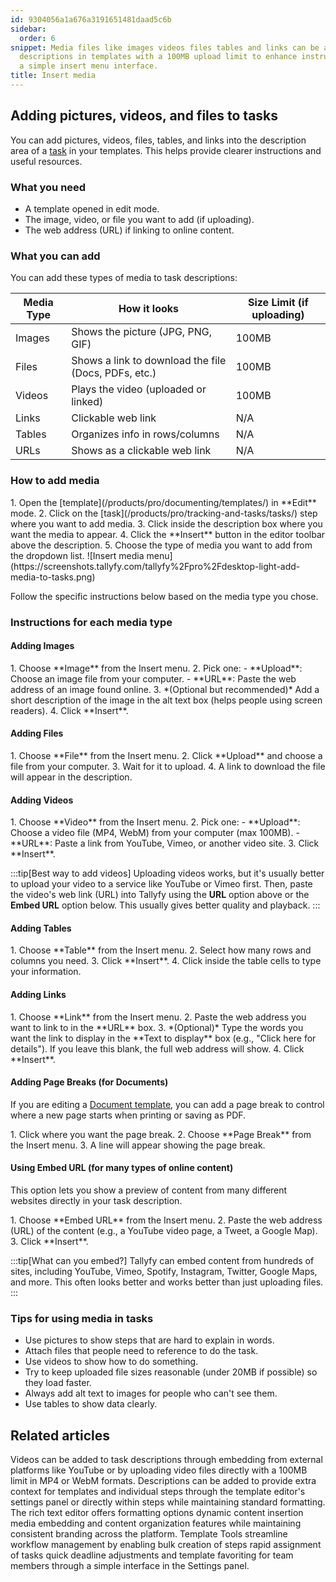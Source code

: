 ```yaml
---
id: 9304056a1a676a3191651481daad5c6b
sidebar:
  order: 6
snippet: Media files like images videos files tables and links can be added to task
  descriptions in templates with a 100MB upload limit to enhance instructions through
  a simple insert menu interface.
title: Insert media
---
```



## Adding pictures, videos, and files to tasks

You can add pictures, videos, files, tables, and links into the description area of a [task](/products/pro/tracking-and-tasks/tasks/) in your templates. This helps provide clearer instructions and useful resources.

### What you need
- A template opened in edit mode.
- The image, video, or file you want to add (if uploading).
- The web address (URL) if linking to online content.

### What you can add

You can add these types of media to task descriptions:

| Media Type | How it looks | Size Limit (if uploading) |
|------------|--------------|--------------------------|
| Images | Shows the picture (JPG, PNG, GIF) | 100MB |
| Files | Shows a link to download the file (Docs, PDFs, etc.) | 100MB |
| Videos | Plays the video (uploaded or linked) | 100MB |
| Links | Clickable web link | N/A |
| Tables | Organizes info in rows/columns | N/A |
| URLs | Shows as a clickable web link | N/A |

### How to add media

<Steps>
1. Open the [template](/products/pro/documenting/templates/) in **Edit** mode.
2. Click on the [task](/products/pro/tracking-and-tasks/tasks/) step where you want to add media.
3. Click inside the description box where you want the media to appear.
4. Click the **Insert** button in the editor toolbar above the description.
5. Choose the type of media you want to add from the dropdown list.
   ![Insert media menu](https://screenshots.tallyfy.com/tallyfy%2Fpro%2Fdesktop-light-add-media-to-tasks.png)
</Steps>

Follow the specific instructions below based on the media type you chose.

### Instructions for each media type

#### Adding Images
<Steps>
1. Choose **Image** from the Insert menu.
2. Pick one:
   - **Upload**: Choose an image file from your computer.
   - **URL**: Paste the web address of an image found online.
3. *(Optional but recommended)* Add a short description of the image in the alt text box (helps people using screen readers).
4. Click **Insert**.
</Steps>

#### Adding Files
<Steps>
1. Choose **File** from the Insert menu.
2. Click **Upload** and choose a file from your computer.
3. Wait for it to upload.
4. A link to download the file will appear in the description.
</Steps>

#### Adding Videos
<Steps>
1. Choose **Video** from the Insert menu.
2. Pick one:
   - **Upload**: Choose a video file (MP4, WebM) from your computer (max 100MB).
   - **URL**: Paste a link from YouTube, Vimeo, or another video site.
3. Click **Insert**.
</Steps>

:::tip[Best way to add videos]
Uploading videos works, but it's usually better to upload your video to a service like YouTube or Vimeo first. Then, paste the video's web link (URL) into Tallyfy using the **URL** option above or the **Embed URL** option below. This usually gives better quality and playback.
:::

#### Adding Tables
<Steps>
1. Choose **Table** from the Insert menu.
2. Select how many rows and columns you need.
3. Click **Insert**.
4. Click inside the table cells to type your information.
</Steps>

#### Adding Links
<Steps>
1. Choose **Link** from the Insert menu.
2. Paste the web address you want to link to in the **URL** box.
3. *(Optional)* Type the words you want the link to display in the **Text to display** box (e.g., "Click here for details"). If you leave this blank, the full web address will show.
4. Click **Insert**.
</Steps>

#### Adding Page Breaks (for Documents)

If you are editing a [Document template](/products/pro/documenting/documents/), you can add a page break to control where a new page starts when printing or saving as PDF.

<Steps>
1. Click where you want the page break.
2. Choose **Page Break** from the Insert menu.
3. A line will appear showing the page break.
</Steps>

#### Using Embed URL (for many types of online content)

This option lets you show a preview of content from many different websites directly in your task description.

<Steps>
1. Choose **Embed URL** from the Insert menu.
2. Paste the web address (URL) of the content (e.g., a YouTube video page, a Tweet, a Google Map).
3. Click **Insert**.
</Steps>

:::tip[What can you embed?]
Tallyfy can embed content from hundreds of sites, including YouTube, Vimeo, Spotify, Instagram, Twitter, Google Maps, and more. This often looks better and works better than just uploading files.
:::

### Tips for using media in tasks
- Use pictures to show steps that are hard to explain in words.
- Attach files that people need to reference to do the task.
- Use videos to show how to do something.
- Try to keep uploaded file sizes reasonable (under 20MB if possible) so they load faster.
- Always add alt text to images for people who can't see them.
- Use tables to show data clearly.


## Related articles
<CardGrid>
<LinkTitleCard header="<b>Edit Task > Add videos to a task</b>" href="/products/pro/tracking-and-tasks/tasks/edit-task/how-can-i-add-videos-to-my-tallyfy-process/" > Videos can be added to task descriptions through embedding from external platforms like YouTube or by uploading video files directly with a 100MB limit in MP4 or WebM formats. </LinkTitleCard>
<LinkTitleCard header="<b>Edit Templates > Add a description to a template</b>" href="/products/pro/documenting/templates/edit-templates/add-description/" > Descriptions can be added to provide extra context for templates and individual steps through the template editor's settings panel or directly within steps while maintaining standard formatting. </LinkTitleCard>
<LinkTitleCard header="<b>Edit Task > The rich text editor</b>" href="/products/pro/tracking-and-tasks/tasks/edit-task/how-can-i-use-tallyfys-rich-text-editor-for-tasks/" > The rich text editor offers formatting options dynamic content insertion media embedding and content organization features while maintaining consistent branding across the platform. </LinkTitleCard>
<LinkTitleCard header="<b>Templates > Template Tools</b>" href="/products/pro/documenting/templates/how-can-power-tools-enhance-my-tallyfy-experience/" > Template Tools streamline workflow management by enabling bulk creation of steps rapid assignment of tasks quick deadline adjustments and template favoriting for team members through a simple interface in the Settings panel. </LinkTitleCard>
</CardGrid>